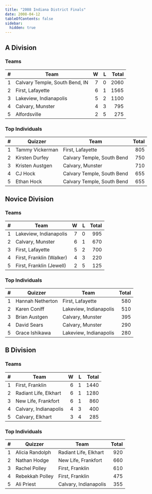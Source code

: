 ```yaml
---
title: "2008 Indiana District Finals"
date: 2008-04-12
tableOfContents: false
sidebar:
  hidden: true
---
```


## A Division

### Teams

|    # | Team                           |    W |    L | Total |
| ---: | ------------------------------ | ---: | ---: | ----: |
|    1 | Calvary Temple, South Bend, IN |    7 |    0 |  2060 |
|    2 | First, Lafayette               |    6 |    1 |  1565 |
|    3 | Lakeview, Indianapolis         |    5 |    2 |  1100 |
|    4 | Calvary, Munster               |    4 |    3 |   795 |
|    5 | Alfordsville                   |    2 |    5 |   275 |

### Top Individuals

|    # | Quizzer         | Team                       | Total |
| ---: | --------------- | -------------------------- | ----: |
|    1 | Tammy Vickerman | First, Lafayette           |   805 |
|    2 | Kirsten Durfey  | Calvary Temple, South Bend |   750 |
|    3 | Kristen Austgen | Calvary, Munster           |   710 |
|    4 | CJ Hock         | Calvary Temple, South Bend |   655 |
|    5 | Ethan Hock      | Calvary Temple, South Bend |   655 |

## Novice Division

### Teams

|    # | Team                     |    W |    L | Total |
| ---: | ------------------------ | ---: | ---: | ----: |
|    1 | Lakeview, Indianapolis   |    7 |    0 |   995 |
|    2 | Calvary, Munster         |    6 |    1 |   670 |
|    3 | First, Lafayette         |    5 |    2 |   700 |
|    4 | First, Franklin (Walker) |    4 |    3 |   220 |
|    5 | First, Franklin (Jewell) |    2 |    5 |   125 |

### Top Individuals

|    # | Quizzer          | Team                   | Total |
| ---: | ---------------- | ---------------------- | ----: |
|    1 | Hannah Netherton | First, Lafayette       |   580 |
|    2 | Karen Coniff     | Lakeview, Indianapolis |   510 |
|    3 | Brian Austgen    | Calvary, Munster       |   395 |
|    4 | David Sears      | Calvary, Munster       |   290 |
|    5 | Grace Ishikawa   | Lakeview, Indianapolis |   280 |

## B Division

### Teams

|    # | Team                  |    W |    L | Total |
| ---: | --------------------- | ---: | ---: | ----: |
|    1 | First, Franklin       |    6 |    1 |  1440 |
|    2 | Radiant Life, Elkhart |    6 |    1 |  1280 |
|    3 | New Life, Frankfort   |    6 |    1 |   860 |
|    4 | Calvary, Indianapolis |    4 |    3 |   400 |
|    5 | Calvary, Elkhart      |    3 |    4 |   285 |

### Top Individuals

|    # | Quizzer         | Team                  | Total |
| ---: | --------------- | --------------------- | ----: |
|    1 | Alicia Randolph | Radiant Life, Elkhart |   920 |
|    2 | Nathan Hodge    | New Life, Frankfort   |   660 |
|    3 | Rachel Polley   | First, Franklin       |   610 |
|    4 | Rebekkah Polley | First, Franklin       |   475 |
|    5 | Ali Priest      | Calvary, Indianapolis |   355 |

